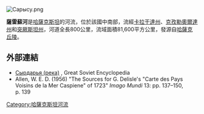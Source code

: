[[Image:Сарысу.png|right]]
{{coord|45|12|39|N|66|36|28|E|display=title}}

'''薩雷蘇河'''是[[哈薩克斯坦|哈薩克斯坦]]的河流，位於該國中南部，流經[[卡拉干達州|卡拉干達州]]、[[克孜勒奧爾達州|克孜勒奧爾達州]]和[[突厥斯坦州|突厥斯坦州]]，河道全長800公里，流域面積81,600平方公里，發源自[[哈薩克丘陵|哈薩克丘陵]]。

==外部連結==
* [http://bse.sci-lib.com/article108154.html Сырдарья (река)] {{Wayback|url=http://bse.sci-lib.com/article108154.html |date=20210412155340 }}, Great Soviet Encyclopedia
* Allen, W. E. D. (1956) "The Sources for G. Delisle's "Carte des Pays Voisins de la Mer Caspiene" of 1723" ''Imago Mundi'' 13: pp. 137–150, p. 139

{{Kazakhstan-geo-stub}}
[[Category:哈薩克斯坦河流|Category:哈薩克斯坦河流]]